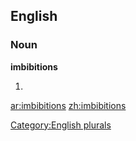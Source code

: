 
==English==

===Noun===
'''imbibitions'''

# {{plural of|[[imbibition]]}}

[[Category:English plurals]]

[[ar:imbibitions]]
[[zh:imbibitions]]